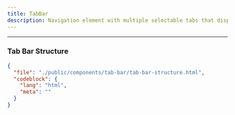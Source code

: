 ```yaml
---
title: TabBar
description: Navigation element with multiple selectable tabs that display different content sections.
---
```


<ComponentPreview src="tab-bar" />

---

### Tab Bar Structure

```json doc-gen:file
{
  "file": "./public/components/tab-bar/tab-bar-structure.html",
  "codeblock": {
    "lang": "html",
    "meta": ""
  }
}
```